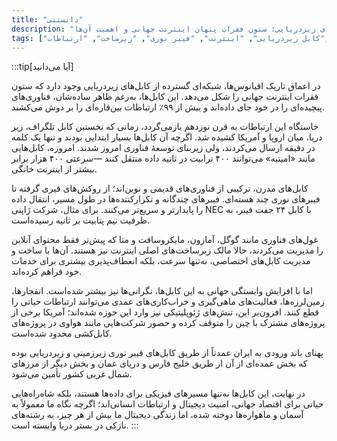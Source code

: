 ```yaml
---
title: "دانستنی"
description: "کابل‌های زیردریایی: ستون فقرات پنهان اینترنت جهانی و اهمیت آن‌ها"
tags: ["کابل زیردریایی", "اینترنت", "فیبر نوری", "زیرساخت", "ارتباطات", "submarine cables", "internet backbone", "digital infrastructure", "connectivity"]
---
```


:::tip[آیا می‌دانید]

در اعماق تاریک اقیانوس‌ها، شبکه‌ای گسترده از کابل‌های زیردریایی وجود دارد که ستون فقرات اینترنت جهانی را شکل می‌دهد. این کابل‌ها، به‌رغم ظاهر ساده‌شان، فناوری‌های پیچیده‌ای را در خود جای داده‌اند و بیش از ۹۹٪ ارتباطات بین‌قاره‌ای را بر دوش می‌کشند.

خاستگاه این ارتباطات به قرن نوزدهم بازمی‌گردد، زمانی که نخستین کابل تلگراف، زیر دریا، میان اروپا و آمریکا کشیده شد. اگرچه آن کابل‌ها بسیار ابتدایی بودند و تنها یک کلمه در دقیقه ارسال می‌کردند، ولی زیربنای توسعهٔ فناوری امروز شدند. امروزه، کابل‌هایی مانند «امیتیه» می‌توانند ۴۰۰ ترابیت در ثانیه داده منتقل کنند —سرعتی ۴۰۰ هزار برابر بیشتر از اینترنت خانگی.

کابل‌های مدرن، ترکیبی از فناوری‌های قدیمی و نوین‌اند؛ از روکش‌های قیری گرفته تا فیبرهای نوری چند هسته‌ای. فیبرهای چندگانه و تکرارکننده‌ها در طول مسیر، انتقال داده را پایدارتر و سریع‌تر می‌کنند. برای مثال، شرکت ژاپنی NEC با کابل ۲۴ جفت فیبر، به ظرفیت نیم پتابیت بر ثانیه رسیده‌است.

غول‌های فناوری مانند گوگل، آمازون، مایکروسافت و متا که پیش‌تر فقط محتوای آنلاین را مدیریت می‌کردند، حالا مالک زیرساخت‌های اصلی اینترنت نیز هستند. آن‌ها با ساخت و مدیریت کابل‌های اختصاصی، نه‌تنها سرعت، بلکه انعطاف‌پذیری بیشتری برای خدمات خود فراهم کرده‌اند.

اما با افزایش وابستگی جهانی به این کابل‌ها، نگرانی‌ها نیز بیشتر شده‌است. انفجارها، زمین‌لرزه‌ها، فعالیت‌های ماهی‌گیری و خراب‌کاری‌های عمدی می‌توانند ارتباطات حیاتی را قطع کنند. افزون‌بر این، تنش‌های ژئوپلیتیکی نیز وارد این حوزه شده‌اند؛ آمریکا برخی از پروژه‌های مشترک با چین را متوقف کرده و حضور شرکت‌هایی مانند هواوی در پروژه‌های کابل‌کشی محدود شده‌است.

پهنای باند ورودی به ایران عمدتاً از طریق کابل‌های فیبر نوری زیرزمینی و زیردریایی بوده که بخش عمده‌ای از آن از طریق خلیج فارس و دریای عمان و بخش دیگر از مرزهای شمال غربی کشور تأمین می‌شود.

در نهایت، این کابل‌ها نه‌تنها مسیرهای فیزیکی برای داده‌ها هستند، بلکه شاه‌راه‌هایی حیاتی برای اقتصاد جهانی، امنیت دیجیتال و ارتباطات انسانی‌اند؛ اگرچه نگاه ما معمولاً به آسمان و ماهواره‌ها دوخته شده، اما زندگی دیجیتال ما بیش از هر چیز، به رشته‌های نازکی در بستر دریا وابسته است.
:::
